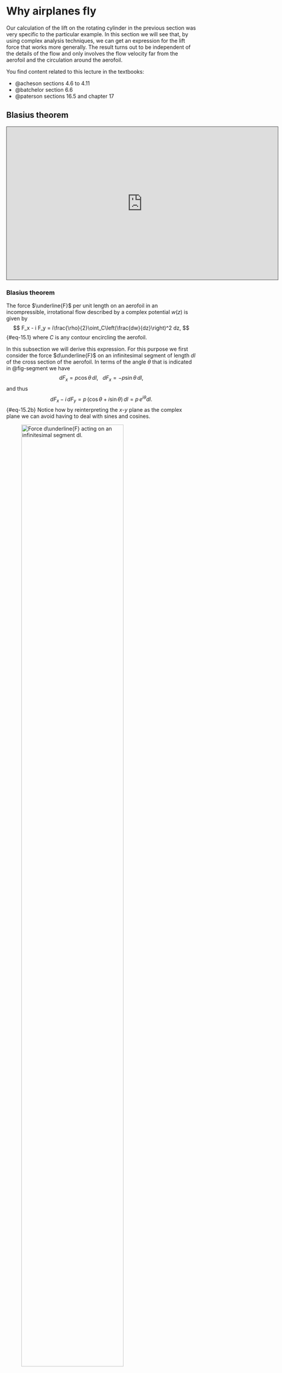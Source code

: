 # Why airplanes fly
Our calculation of the lift on the rotating cylinder in the previous section was
very specific to the particular example. In this section we will see that, by
using complex analysis techniques, we can get an expression for the lift force
that works more generally. The result turns out to be independent of the details
of the flow and only involves the flow velocity far from the aerofoil and the
circulation around the aerofoil.

You find content related to this lecture in the textbooks:

- @acheson sections 4.6 to 4.11
- @batchelor section 6.6
- @paterson sections 16.5 and chapter 17

## Blasius theorem

<iframe src="https://york.cloud.panopto.eu/Panopto/Pages/Embed.aspx?id=fc8eebf5-0440-4a46-abb9-af790127db86&autoplay=false&offerviewer=true&showtitle=true&showbrand=false&captions=true&interactivity=all" height="405" width="720" style="border: 1px solid #464646;" allowfullscreen allow="autoplay"></iframe>

::: {#thm-blasius}
### Blasius theorem 
The force $\underline{F}$ per unit length on an aerofoil in an incompressible,
irrotational flow described by a complex potential $w(z)$ is given by
$$
F_x - i F_y = i\frac{\rho}{2}\oint_C\left(\frac{dw}{dz}\right)^2 dz,
$$ {#eq-15.1}
where $C$ is any contour encircling the aerofoil.
:::

In this subsection we will derive this expression. For this purpose we first
consider the force $d\underline{F}$ on an infinitesimal segment of length $dl$
of the cross section of the aerofoil. In terms of the angle $\theta$ that is
indicated in @fig-segment we have
$$
dF_x = p\cos\theta\,dl,~~~dF_x = -p\sin\theta\,dl,
$$
and thus
$$
dF_x - i\, dF_y = p\,(\cos\theta + i\sin\theta)\,dl = p\,e^{i\theta} dl.
$$ {#eq-15.2b}
Notice how by reinterpreting the $x$-$y$ plane as the complex plane we can
avoid having to deal with sines and cosines.

![Force $d\underline{F}$ acting on an infinitesimal segment $dl$.](aerofoil_segment.png){width=80% #fig-segment}

The flow is tangential to the aerofoil, so the velocity components are
$$
u_x=|u|\sin\theta,~~~u_y=|u|\cos\theta.
$$ {#eq-15.3}
We can relate that to the derivative of the complex potential,
$$
\frac{dw}{dz} = u_x-i u_y
=|u|\left(\sin\theta-i\cos\theta\right)=-i|u|e^{i\theta},
$$ {#eq-15.4}
and thus
$$
|u|=ie^{-i\theta}\frac{dw}{dz}.
$$ {#eq-15.5}
This makes it easy to calculate
$$
u^2=-e^{-2i\theta}\left(\frac{dw}{dz}\right)^2.
$$ {#eq-15.6}
We can use this in Bernoulli's theorem for irrotational flow (in the absence of body forces) to find the pressure
$$
p =-\frac{\rho}{2}u^2+constant=\frac{\rho}{2}e^{-2i\theta}\left(\frac{dw}{dz}\right)^2+constant.
$$ {#eq-15.7}
The value of the constant is irrelevant because only pressure differences create forces. Substituting this expression
$$\begin{split}
dF_x-i\,dF_y&=p(\cos\theta+i\sin\theta)dl =p e^{i\theta}\,dl\\
&= \frac{\rho}{2}\left(\frac{dw}{dz}\right)^2e^{-i\theta}dl 
= \frac{\rho}{2}\left(\frac{dw}{dz}\right)^2(\cos\theta\,dl -i\sin\theta\,dl)\\
&=i\,\frac{\rho}{2}\left(\frac{dw}{dz}\right)^2dz.
\end{split}$$ {#eq-15.8}
where we used that
$$
dx=-\sin\theta\,dl,~~dy=-\cos\theta\,dl~\text{ and }~dz=dx+i\,dy.
$$ {#eq-15.9}
We can now integrate this along the aerofoil to get the total force on the aerofoil as
$$
F_x-iF_y=i\,\frac{\rho}{2}\oint_C\left(\frac{dw}{dz}\right)^2dz.
$$ {#eq-15.10}
Because we are integrating a holomorphic function, the result will be the same
no matter which contour $C$ we are using, as long as it encircles the aerofoil
once in a counterclockwise direction. We have thus derived Blasius' theorem.


## Kutta-Joukowski lift theorem

<iframe src="https://york.cloud.panopto.eu/Panopto/Pages/Embed.aspx?id=c4830f0c-6356-4f16-ab8d-af790127db50&autoplay=false&offerviewer=true&showtitle=true&showbrand=false&captions=true&interactivity=all" height="405" width="720" style="border: 1px solid #464646;" allowfullscreen allow="autoplay"></iframe>

We now simplify the expression for the force acting on an aerofoil that we
derived in the previous subsection even further by considering the Laurent
expansion
$$
\frac{dw}{dz}=a_0+\frac{a_1}{z}+\frac{a_2}{z^2}+\cdots.
$$ {#eq-15.11}
(You can find a discussion of Laurent expansions in Definition 6.5 of your
lecture notes from `Functions of a complex argument') We know that the velocity
far away from the aerofoil (which we will denote as $\underline{u}(\infty)$) has
to be finite, and therefore the Laurent expansion of $dw/dz$ can not have any
terms with positive powers of $z$. Far away from the aerofoil we have
$$
\lim_{|z|\to\infty}\frac{dw}{dz}= a_0=u_x(\infty)-i\,u_y(\infty).
$$ {#eq-15.12}
We also get the Laurent expansion
$$
\left(\frac{dw}{dz}\right)^2dz=a_0^2+\frac{2a_0a_1}{z}+\frac{a_1^2+2a_0a_2}{z^2}+\dots.
$$ {#eq-15.13}
Using this in Blasius theorem and using Cauchy's residue theorem gives us
$$
F_x-iF_y=i\,\frac{\rho}{2}\oint_C\left(\frac{dw}{dz}\right)^2dz=-2\pi\rho\, a_0\,a_1.
$$ {#eq-fxy}
We get $a_1$ from the contour integral of $dw/dz$:
$$\begin{split}
2\pi i a_1&=\oint_C\frac{dw}{dz}dz=\oint_C(u_x-i\,u_y)(dx+i\,dy)\\
&=\oint(u_xdx+u_ydy)+\oint_C(iu_xdy-iu_ydx)\\
&=\oint_C\underline{u}\cdot d\underline{x}+i\oint_C\underline{\nabla}\psi\cdot d\underline{x}.
\end{split}$$ {#eq-15.15}
The second term vanishes. To see this consider integrating along the aerofoil.
Because the flow follows the surface of the aerofoil, this means that that
surface is a streamline. Thus the streamfunction $\psi$ is constant along the
contour, hence $\underline{\nabla}\psi\cdot d\underline{x}=0$. The remaining
first term is just the circulation $\Gamma$. Hence we have that
$$
a_1=\frac{\Gamma}{2\pi i}.
$$ {#eq-15.16}
Substituting our results for $a_0$ and $a_1$ into @eq-fxy  gives
$$
F_x-iF_y=i\rho(u_x(\infty)-i u_y(\infty))\Gamma,
$$ {#eq-15.17}
from which we can extract the real and imaginary parts to get our final result:
$$
F_x=\rho\,\Gamma u_y(\infty),~~~F_y=-\rho\,\Gamma u_x(\infty).
$$ {#eq-15.18}
As promised, the forces depend only on the circulation and the velocity far away from the aerofoil.

Let us check that this reproduces the results from @sec-magnus on the Magnus
effect. There we had $u_y(\infty)=0$ and thus $F_x=0$. Thus there is no drag
force. (In the real world of course there is drag, which will be created by the
turbulent wake behind the cylinder, but we are not modelling that.) We also had
$u_x(\infty)=a$ and $\Gamma=-2\pi b$ so that $F_y=2\pi\rho a b$, which
reproduces the old result in @eq-magnus .


## Conformal mappings

<iframe src="https://york.cloud.panopto.eu/Panopto/Pages/Embed.aspx?id=46c1c619-0459-4a00-ab17-af790127f7db&autoplay=false&offerviewer=true&showtitle=true&showbrand=false&captions=true&interactivity=all" height="405" width="720" style="border: 1px solid #464646;" allowfullscreen allow="autoplay"></iframe>

We currently have a flow around a cylindrical aerofoil. We want the flow around a less symmetrical shape that is rounded at the front but has a tip
at the end. This is illustrated in @fig-conformal. We are going to use a conformal mapping that maps from one to the other. 

![A conformal mapping $f$ from the region $D$ outside a disk $A$ to the region $\tilde{D}$ outside the cross section $\tilde{A}$ of an aerofoil.](conformal.png){width=90% #fig-conformal}

Let $A$ be the cross section of a cylindrical aerofoil, i.e., a closed disc, with radius $R$, centred at $z=-\lambda$. Let $\tilde{A}$ be the desired cross section of the aerofoil.
Then $D=\mathbb{C}\setminus A$ and $\tilde{D}=\mathbb{C}\setminus \tilde{A}$ are the regions outside the aerofoils. 

Let $f:D\to\tilde{D}$ be a holomorphic invertible function. View this as a map from the region in one complex plane to another, which we will
refer to as the $z$ plane and the $\tilde{z}$ plane respectively, where
 $\tilde{z}=f[z]=\tilde{x}+i\tilde{y}$. We want to know what happens to the fluid flow under this map.
 We introduce the complex potential on $\tilde{D}$ to be everywhere identical to the complex potential at the corresponding point in $D$, i.e.,
$$
 \tilde{w}(\tilde{z})=w(z)=w(f^{-1}(\tilde{z})).
$$ {#eq-15.19}
This is a holomorphic function on $\tilde{D}$. It gives us the vector potential
$\tilde{\phi}$ and the stream function $\tilde{\psi}$ on $\tilde{D}$ as usual:
$$
 \tilde{w}(\tilde{z})=\tilde{\phi}(\tilde{x},\tilde{y})+i\tilde{\psi}(\tilde{x},\tilde{y}).
$$ {#eq-15.20}
Because the stream function $\tilde{\psi}(\tilde{z})$ on $\tilde{D}$ takes the
same values as the original stream function $\psi$ on the corresponding point on
$D$, the stream lines on $D$ get mapped by $f$ to streamlines on $\tilde{D}$. We
can find the mapped velocity field on $\tilde{D}$ from the complex potential
$\tilde{w}$ as
$$
 \frac{d\tilde{w}}{d\tilde{z}}=\tilde{u}_x-i\tilde{u}_y=\frac{d}{d\tilde{z}}w\left(f^{-1}(\tilde{z})\right)=\frac{dw}{dz}\frac{df^{-1}(\tilde{z})}{d\tilde{z}}
 =\frac{dw/dz}{f'},
$$ {#eq-uf}
where we used that the derivative of the inverse function $f^{-1}$ is the
reciprocal of the derivative of the function $f$. Thus we find that the
components of the velocity field are simply rescaled by $f'$ at every point.
 
We now consider how angles behave under the mapping $f$. See @fig-angles or a
drawing illustrating the following discussion. We consider an infinitesimal line
from some point $z_0$ to point $z_0+\delta z$ for some infinitesimally small
$\delta z$. This gets mapped into a line from $\tilde{z}_0=f(z_0)$ to
$$\begin{split}
 \tilde{z}_0+\delta\tilde{z}&=f(z_0+\delta z)\\
 &=f(z_0)+\delta z\,f'(z_0)+\frac{(\delta z)^2}{2}f''(z_0)+\\
 &\qquad\cdots 
 +\frac{(\delta z)^n}{n!}f^{(n)}(z_0)+\cdots
\end{split}$$ {#eq-15.22}
In the case where $f^{(n)}(z_0)=0$ for all $n<m$ and $f^{(m)}(z_0)\neq 0$ this
gives
$$
 \delta\tilde{z}=f(z_0+\delta z)=\frac{(\delta z)^m}{m!}f^{(m)}(z_0)+\text{ higher-order terms}.
$$ {#eq-15.23}
The higher-order terms can be neglected of infinitesimal $\delta z$. For the
angle that the line segments make with the horizontal we find
$$
 \operatorname{arg}(\delta \tilde{z})=m\,\operatorname{arg}(\delta z) + \operatorname{arg}(f^{(m)}(z_0)).
$$ {#eq-15.24}
 
![A figure illustrating the change in angle under the holomorphic mapping $f$.](angles.png){width=90% #fig-angles}
 
Let's now consider a second infinitesimal line element from $z_0$ to $z_0+\delta z_2$, 
which gets mapped into a line from $\tilde{z}_0$ to
$\tilde{z}_0+\delta\tilde{z}_2$ and consider the angle
$$
 \theta = \operatorname{arg}(\delta z_2) - \operatorname{arg}(\delta z)
$$ {#eq-15.25}
between them. This gets mapped to
$$
 \tilde{\theta} = \operatorname{arg}(\delta  \tilde{z}_2) - \operatorname{arg}(\delta  \tilde{z})
 =m\,\operatorname{arg}(\delta z_2) - m\,\operatorname{arg}(\delta z)=m\,\theta.
$$ {#eq-mtheta}
Thus the angle is multiplied by the integer $m$. But $f'(z)\neq 0$ for all $z$
in $D$ because otherwise $f$ would not be invertible. Hence $m=1$ and all angles
are preserved. This is why such mappings by holomorphic invertible functions are
called __conformal mappings__.
 
## Joukouwski mapping

<iframe src="https://york.cloud.panopto.eu/Panopto/Pages/Embed.aspx?id=e6d96b10-ba14-488f-a2bd-af790127f7bc&autoplay=false&offerviewer=true&showtitle=true&showbrand=false&captions=true&interactivity=all" height="405" width="720" style="border: 1px solid #464646;" allowfullscreen allow="autoplay"></iframe>

We want the aerofoil to have a cusp at the trailing edge, see Figure
@fig-conformal. We will see soon why that is important. At the cusp the angle
between the upper and lower surfaces of the aerofoil is $2\pi$. In the original
cylindrical aerofoil the angle is everywhere equal to $\pi$. So we need to
choose a conformal map $f$ that, when extended to the surface of the aerofoil,
has a vanishing derivative at the point $c=R-\lambda$ but a non-vanishing second
derivative,
$$
f'(c)=0~~~\text{ and }~~~f''(c)\neq 0,
$$ {#eq-fc1}
because then, according to @eq-mtheta , the angles at $z=c$ are doubled.

We also want the conformal mapping to not affect the flow far away from the
aerofoil. We know from @eq-uf  that the velocity is scaled by a factor of $f'$,
so we need
$$
\lim_{|z|\to\infty}f'(z)=1.
$$ {#eq-fc2}

A function $f$ that satisfies the conditions in @eq-fc1  and  @eq-fc2 is
$$
f(z)=z-\frac{c^2}{z}.
$$ {#eq-15.29}
It is holomorphic on $D$ because the poles at $z=\pm c$ are not in $D$. The
point $z=-c$ lies inside the aerofoil and the point $z=c$ on its surface.

We now start with the flow around the cylinder discussed in the section on the
Magnus effect, described by the complex potential
$$
w(z)=a\left(z+\frac{R^2}{z}\right)+ib\log z.
$$ {#eq-15.30}
We rotate everything by an angle $\alpha$ counterclockwise and shift the centre
of the cylinder to the left by $\lambda$ . This is achieved by replacing $z$ by
$(z+\lambda)e^{-i\alpha}$. We also make the argument of the logarithm
dimensionless by dividing by $R$, see discussion in section @sec-units. This
thus gives the flow on the left in @fig-jou.

![The Joukowski mapping $f$ maps the flow around the cylinder to the flow around the aerofoil.](joukowski.png){width=90% #fig-jou}

We set $b=-\Gamma/(2\pi R)$.
So we use
$$
w(z)=a\left((z+\lambda)e^{-i\alpha}+\frac{R^2}{z+\lambda}e^{i\alpha}\right)-\frac{i\Gamma}{2\pi R}\log\frac{z+\lambda}{R}.
$$ {#eq-15.31}
From the derivative of this complex potential
$$
\frac{dw}{dz}=a\left(e^{-i\alpha}-\dfrac{R^2}{(z+\lambda)^2}e^{i\alpha}\right)-\dfrac{i\Gamma}{2\pi}\dfrac{1}{z+\lambda}
$$ {#eq-15.32}
we see that far away we have constant flow at an angle $\alpha$ to the horizontal:
$$
\lim_{|z|\to\infty}\frac{dw}{dz}=a\,e^{-i\alpha}=a\cos\alpha-ia\sin\alpha=u_x(\infty)-iu_y(\infty).
$$ {#eq-15.33}
By calculating the contour integral over a contour surrounding the aerofoil  using Cauchy's residue theorem we find
that the circulation is $\Gamma$.
$$
\oint_C\frac{dw}{dz}dz=2\pi i\left(-\dfrac{i\Gamma}{2\pi}\right)=\Gamma
$$ {#eq-15.34}

We can now use @eq-uf  to find the velocity field after applying the conformal mapping $f$:
$$
 \frac{d\tilde{w}}{d\tilde{z}}=\frac{dw/dz}{f'}
 =\frac{a\left(e^{-i\alpha}-\dfrac{R^2}{(z+\lambda)^2}e^{i\alpha}\right)-\dfrac{i\Gamma}{2\pi}\dfrac{1}{z+\lambda}}
 {1-\dfrac{(R-\lambda)^2}{z^2}}.
$$ {#eq-15.35}
We note that due to the zero of the denominator at $z=R-\lambda$ the velocity is infinite at that point unless the numerator
vanishes at that point, i.e., unless
$$
\Gamma = -4\pi a R\sin\alpha.
$$ {#eq-15.36}
The cusp at the rear of the aerofoil forces the airflow to have this particular
amount of circulation.

We can therefore now use the Kutta-Joukowski theorem to determine the lift
force:
$$\begin{split}
F_x&=\rho\Gamma u_y(\infty)=4\pi\rho \,a^2\, R\sin\alpha(-\sin\alpha)\\
F_y&=-\rho\Gamma u_y(\infty)=4\pi\rho \,a^2\, R\sin\alpha(\cos\alpha)
\end{split}
$$ {#eq-15.37}

We used the fact that the mapping did not change the velocity far away and did
not change the circulation because $\tilde{w}(\tilde{z})=w(z)$ and thus
$$
\oint_C \frac{d\tilde{w}}{d\tilde{z}}d\tilde{z}=\oint_{f^{-1}(C)}\frac{dw}{dz}dz=\Gamma,
$$ {#eq-15.38}
due to the fact that the contour $f^{-1}(C)$ also surrounds the cylinder in the
counterclockwise direction.

We have thus found that the lift force is acting at an angle $\alpha$ to the
vertical and has a magnitude of
$$
4\pi\rho \,a^2\, R\sin\alpha.
$$ {#eq-15.39}
 